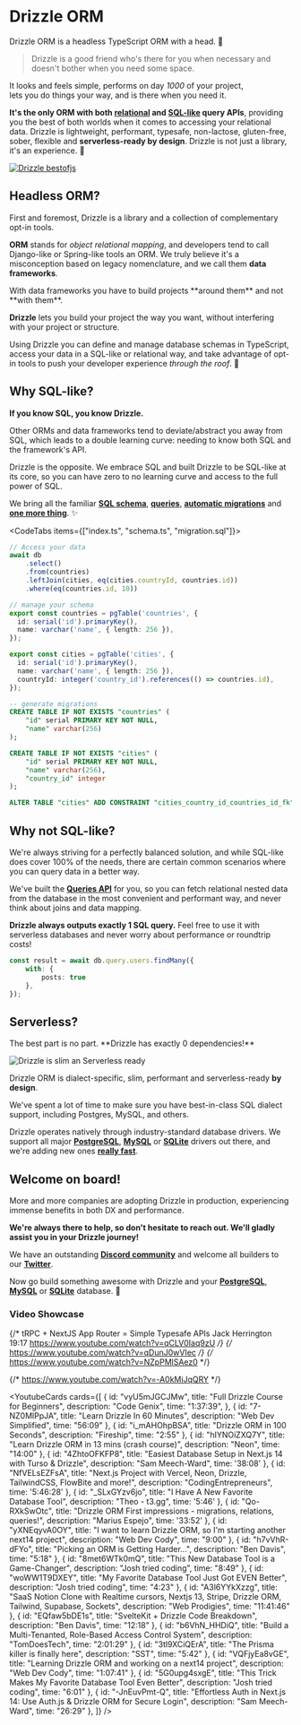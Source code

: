 
# Drizzle ORM

Drizzle ORM is a headless TypeScript ORM with a head. 🐲
> Drizzle is a good friend who's there for you when necessary and doesn't bother when you need some space.

It looks and feels simple, performs on day _1000_ of your project,\
lets you do things your way, and is there when you need it.

**It's the only ORM with both [relational](/docs/rqb) and [SQL-like](/docs/select) query APIs**, 
providing you the best of both worlds when it comes to accessing your relational data. 
Drizzle is lightweight, performant, typesafe, non-lactose, gluten-free, sober, flexible and **serverless-ready by design**.
Drizzle is not just a library, it's an experience. 🤩

[![Drizzle bestofjs](@/assets/images/bestofjs.jpg)](https://bestofjs.org/projects/drizzle-orm)

## Headless ORM? 
First and foremost, Drizzle is a library and a collection of complementary opt-in tools. 

**ORM** stands for _object relational mapping_, and developers tend to call Django-like or Spring-like tools an ORM. 
We truly believe it's a misconception based on legacy nomenclature, and we call them **data frameworks**.

<Callout type="error" emoji="️💔">
  With data frameworks you have to build projects **around them** and not **with them**.
</Callout>

**Drizzle** lets you build your project the way you want, without interfering with your project or structure. 

Using Drizzle you can define and manage database schemas in TypeScript, access your data in a SQL-like 
or relational way, and take advantage of opt-in tools 
to push your developer experience _through the roof_. 🤯 

## Why SQL-like?
**If you know SQL, you know Drizzle.**

Other ORMs and data frameworks tend to deviate/abstract you away from SQL, which 
leads to a double learning curve: needing to know both SQL and the framework's API.  

Drizzle is the opposite. 
We embrace SQL and built Drizzle to be SQL-like at its core, so you can have zero to no 
learning curve and access to the full power of SQL.  

We bring all the familiar **[SQL schema](/docs/sql-schema-declaration)**, **[queries](/docs/select)**, 
**[automatic migrations](/docs/migrations)** and **[one more thing](/docs/rqb)**. ✨

<CodeTabs items={["index.ts", "schema.ts", "migration.sql"]}>
```typescript copy
// Access your data
await db
	.select()
	.from(countries)
	.leftJoin(cities, eq(cities.countryId, countries.id))
	.where(eq(countries.id, 10))
```
```typescript copy
// manage your schema
export const countries = pgTable('countries', {
  id: serial('id').primaryKey(),
  name: varchar('name', { length: 256 }),
});

export const cities = pgTable('cities', {
  id: serial('id').primaryKey(),
  name: varchar('name', { length: 256 }),
  countryId: integer('country_id').references(() => countries.id),
});
```
```sql
-- generate migrations
CREATE TABLE IF NOT EXISTS "countries" (
	"id" serial PRIMARY KEY NOT NULL,
	"name" varchar(256)
);

CREATE TABLE IF NOT EXISTS "cities" (
	"id" serial PRIMARY KEY NOT NULL,
	"name" varchar(256),
	"country_id" integer
);

ALTER TABLE "cities" ADD CONSTRAINT "cities_country_id_countries_id_fk" FOREIGN KEY ("country_id") REFERENCES "countries"("id") ON DELETE no action ON UPDATE no action;
```
</CodeTabs>

## Why not SQL-like?
We're always striving for a perfectly balanced solution, and while SQL-like does cover 100% of the needs, 
there are certain common scenarios where you can query data in a better way.  

We've built the **[Queries API](/docs/rqb)** for you, so you can fetch relational nested data from the database 
in the most convenient and performant way, and never think about joins and data mapping.  

**Drizzle always outputs exactly 1 SQL query.** Feel free to use it with serverless databases and never worry about performance or roundtrip costs!

```ts
const result = await db.query.users.findMany({
	with: {
		posts: true
	},
});
```

## Serverless?
<Callout type="info" emoji="🥳">
  The best part is no part. **Drizzle has exactly 0 dependencies!**
</Callout>


![Drizzle is slim an Serverless ready](@/assets/images/drizzle31kb.jpg)
  
Drizzle ORM is dialect-specific, slim, performant and serverless-ready **by design**.  

We've spent a lot of time to make sure you have best-in-class SQL dialect support, including Postgres, MySQL, and others.

Drizzle operates natively through industry-standard database drivers. We support all major **[PostgreSQL](/docs/get-started-postgresql)**, **[MySQL](/docs/get-started-mysql)** or **[SQLite](/docs/get-started-sqlite)** drivers out there, and we're adding new ones **[really fast](https://twitter.com/DrizzleORM/status/1653082492742647811?s=20)**.  


## Welcome on board!
More and more companies are adopting Drizzle in production, experiencing immense benefits in both DX and performance.

**We're always there to help, so don't hesitate to reach out. We'll gladly assist you in your Drizzle journey!**

We have an outstanding **[Discord community](https://driz.link/discord)** and welcome all builders to our **[Twitter](https://twitter.com/drizzleorm)**.
  
Now go build something awesome with Drizzle and your **[PostgreSQL](/docs/get-started-postgresql)**, **[MySQL](/docs/get-started-mysql)** or **[SQLite](/docs/get-started-sqlite)** database. 🚀

### Video Showcase

{/* tRPC + NextJS App Router = Simple Typesafe APIs
Jack Herrington 19:17
https://www.youtube.com/watch?v=qCLV0Iaq9zU */}
{/* https://www.youtube.com/watch?v=qDunJ0wVIec */}
{/* https://www.youtube.com/watch?v=NZpPMlSAez0 */}

 {/* https://www.youtube.com/watch?v=-A0kMiJqQRY */}

<YoutubeCards cards={[
	{
		id: "vyU5mJGCJMw",
		title: "Full Drizzle Course for Beginners",
		description: "Code Genix",
		time: "1:37:39",
	},
	{
		id: "7-NZ0MlPpJA",
		title: "Learn Drizzle In 60 Minutes",
		description: "Web Dev Simplified",
		time: "56:09"
	},
	{
		id: "i_mAHOhpBSA",
		title: "Drizzle ORM in 100 Seconds",
		description: "Fireship",
		time: "2:55"
	},
	{
		id: "hIYNOiZXQ7Y",
		title: "Learn Drizzle ORM in 13 mins (crash course)",
		description: "Neon",
		time: "14:00"
	},
	{
		id: "4ZhtoOFKFP8",
		title: "Easiest Database Setup in Next.js&nbsp;14 with Turso&nbsp;&&nbsp;Drizzle",
		description: "Sam Meech-Ward",
		time: '38:08'
	}, 
	{
		id: "NfVELsEZFsA",
		title: "Next.js Project with Vercel, Neon, Drizzle, TailwindCSS, FlowBite and more!",
		description: "CodingEntrepreneurs",
		time: '5:46:28'
	}, 
	{
		id: "_SLxGYzv6jo",
		title: "I Have A New Favorite Database&nbsp;Tool",
		description: "Theo - t3.gg",
		time: '5:46'
	}, 
	{
		id: "Qo-RXkSwOtc",
		title: "Drizzle ORM First impressions - migrations, relations, queries!",
		description: "Marius Espejo",
		time: '33:52'
	},
	{
		id: "yXNEqyvA0OY",
		title: "I want to learn Drizzle ORM, so I'm starting another next14 project",
		description: "Web Dev Cody",
		time: "9:00"
	},
	{
		id: "h7vVhR-dFYo",
		title: "Picking an ORM is Getting Harder...",
		description: "Ben Davis",
		time: "5:18"
	},
	{
		id: "8met6WTk0mQ",
		title: "This New Database Tool is a Game-Changer",
		description: "Josh tried coding",
		time: "8:49"
	},
	{
		id: "woWW1T9DXEY",
		title: "My Favorite Database Tool Just Got EVEN Better",
		description: "Josh tried coding",
		time: "4:23"
	},
	{
		id: "A3l6YYkXzzg",
		title: "SaaS Notion Clone with Realtime cursors, Nextjs 13, Stripe, Drizzle ORM, Tailwind, Supabase, Sockets",
		description: "Web Prodigies",
		time: "11:41:46"
	},
	{
		id: "EQfaw5bDE1s",
		title: "SvelteKit + Drizzle Code Breakdown",
		description: "Ben Davis",
		time: "12:18"
	},
	{
		id: "b6VhN_HHDiQ",
		title: "Build a Multi-Tenanted, Role-Based Access Control System",
		description: "TomDoesTech",
		time: "2:01:29"
	},
	{
		id: "3tl9XCiQErA",
		title: "The Prisma killer is finally here",
		description: "SST",
		time: "5:42"
	},
	{
		id: "VQFjyEa8vGE",
		title: "Learning Drizzle ORM and working on a next14 project",
		description: "Web Dev Cody",
		time: "1:07:41"
	},
	{
		id: "5G0upg4sxgE",
		title: "This Trick Makes My Favorite Database Tool Even Better",
		description: "Josh tried coding",
		time: "6:01"
	},
	{
		id: "-JnEuvPmt-Q",
		title: "Effortless Auth in Next.js 14: Use Auth.js & Drizzle ORM for Secure Login",
		description: "Sam Meech-Ward",
		time: "26:29"
	},
]} />
